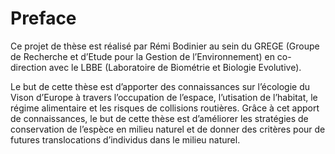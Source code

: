 # Preface {.unnumbered}
Ce projet de thèse est réalisé par Rémi Bodinier au sein du GREGE (Groupe de Recherche et d'Etude pour la Gestion de l'Environnement)
en co-direction avec le LBBE (Laboratoire de Biométrie et Biologie Evolutive).

Le but de cette thèse est d'apporter des connaissances sur l'écologie du Vison d'Europe à travers l'occupation de l'espace, l'utisation de l'habitat, le régime alimentaire et les risques de collisions routières. Grâce à cet apport de connaissances, le but de cette thèse est d'améliorer les stratégies de conservation de l'espèce en milieu naturel et de donner des critères pour de futures translocations d'individus dans le milieu naturel.

